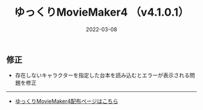 ﻿---
title: ゆっくりMovieMaker4  （v4.1.0.1）
date: 2022-03-08
tags: [YMM4,お知らせ]
---
## 修正
- 存在しないキャラクターを指定した台本を読み込むとエラーが表示される問題を修正

---

- [ゆっくりMovieMaker4配布ページはこちら](/ymm4/)